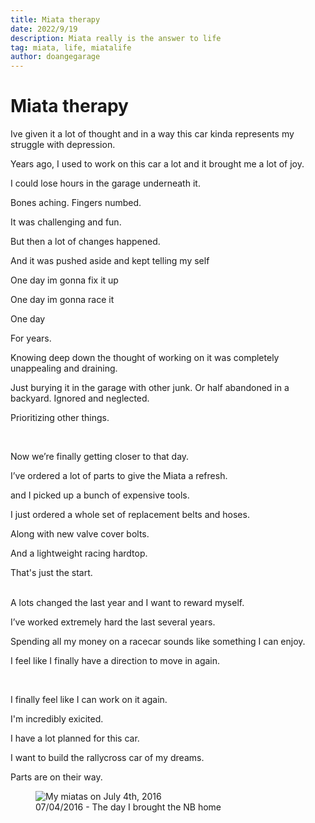 ```yaml
---
title: Miata therapy
date: 2022/9/19
description: Miata really is the answer to life
tag: miata, life, miatalife
author: doangegarage
---
```

# Miata therapy

Ive given it a lot of thought and in a way this car kinda represents my struggle with depression.

Years ago, I used to work on this car a lot and it brought me a lot of joy.

I could lose hours in the garage underneath it. 

Bones aching. Fingers numbed.

It was challenging and fun.

But then a lot of changes happened.



And it was pushed aside and kept telling my self 

One day im gonna fix it up

One day im gonna race it

One day 

For years. 

Knowing deep down the thought of working on it was completely unappealing and draining.


Just burying it in the garage with other junk. Or half abandoned in a backyard. Ignored and neglected.

Prioritizing other things.

<br/>

Now we’re finally getting closer to that day.


I’ve ordered a lot of parts to give the Miata a refresh. 

and I picked up a bunch of expensive tools.
<br/>

I just ordered a whole set of replacement belts and hoses.

Along with new valve cover bolts.

And a lightweight racing hardtop.

That's just the start.

<br />
A lots changed the last year and I want to reward myself.

I’ve worked extremely hard the last several years.

Spending all my money on a racecar sounds like something I can enjoy.

I feel like I finally have a direction 	to move in again.

<br />

I finally feel like I can work on it again. 

I'm incredibly exicited.
<br/>

I have a lot planned for this car. 

I want to build the rallycross car of my dreams.
<br/>

Parts are on their way.




 
<figure>
  <Image
    src="/images/miata/begins1.JPG"
    alt="My miatas on July 4th, 2016"
    width={1280}
    height={960}
    className="next-image rounded"
  />
  <figcaption>
    07/04/2016 - The day I brought the NB home
  </figcaption>
</figure>
